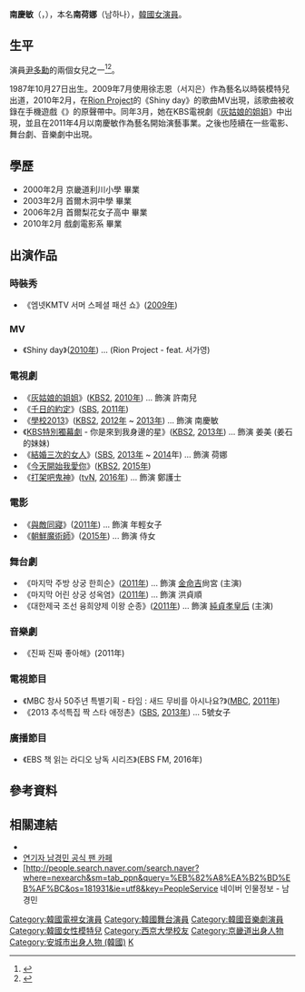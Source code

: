 {{藝人
|姓名 = 南慶敏
|類型 = 女演員
|圖片 = 
|圖片尺寸 = 
|圖片簡介 = 
|本名 = 남하나
|其他藝名 = 出道早期使用藝名徐志恩（서지은）
|國籍 = {{KOR}}
|出生日期 = {{Birth date and age|1987|10|27}}
|出生地點 = {{KOR}}[[京畿道|京畿道]][[安城市_(韓國)|安城市]]
|職業 = [[演員|演員]]
|語言 = [[韓語|韓語]]
|教育程度 = {{link-ko|西京大學 (韓國)|서경대학교|西京大學}}戲劇電影系[[學士|學士]]
|父母 = [[尹多勳|尹多勳]](父), 南恩靜(母)
|出道日期 = 2009年
}}

'''南慶敏'''（{{lang-ko|남경민}}，{{bd|1987年|10月27日}}），本名'''南荷娜'''（남하나），[[韓國|韓國]][[女演員|女演員]]。

== 生平 ==
演員[[尹多勳|尹多勳]]的兩個女兒之一<ref>{{cite web|url=http://www.imaeil.com/sub_news/sub_news_view.php?news_id=30110&yy=2012|title=윤다훈 딸 공개 "미모의 여배우 남경민"|publisher=매일경제|date=2012-05-04|access-date=2017-12-26|archive-date=2018-08-20|archive-url=https://web.archive.org/web/20180820043821/http://www.imaeil.com/sub_news/sub_news_view.php?news_id=30110&yy=2012|dead-url=no}}</ref><ref>{{cite web|url=http://news.chosun.com/site/data/html_dir/2012/05/04/2012050401145.html|title=조선일보 보도 자료 리스트|publisher=chosun|date=2012-05-04|access-date=2017-12-26|archive-date=2017-12-16|archive-url=https://web.archive.org/web/20171216144043/http://news.chosun.com/site/data/html_dir/2012/05/04/2012050401145.html|dead-url=no}}</ref>。

1987年10月27日出生。2009年7月使用徐志恩（서지은）作為藝名以時裝模特兒出道，2010年2月，在[[Rion_Project|Rion Project]]的《Shiny day》的歌曲MV出現，該歌曲被收錄在手機遊戲《{{link-ko|Rhythm Star 2|리듬 스타 2}}》的原聲帶中。同年3月，她在KBS電視劇《[[灰姑娘的姐姐|灰姑娘的姐姐]]》中出現，並且在2011年4月以南慶敏作為藝名開始演藝事業。之後也陸續在一些電影、舞台劇、音樂劇中出現。

== 學歷 ==
* 2000年2月 京畿道利川小學 畢業
* 2003年2月 首爾木洞中學 畢業
* 2006年2月 首爾梨花女子高中 畢業
* 2010年2月 {{link-ko|西京大學 (韓國)|서경대학교|西京大學}}戲劇電影系 畢業

== 出演作品 ==

=== 時裝秀 ===
* 《엠넷KMTV 서머 스페셜 패션 쇼》([[2009年|2009年]])

=== MV ===
* 《Shiny day》([[2010年|2010年]]) ... (Rion Project - feat. 서가영)

=== 電視劇 ===
* 《[[灰姑娘的姐姐|灰姑娘的姐姐]]》([[KBS第2频道|KBS2]], [[2010年|2010年]]) ... 飾演 許南兒
* 《[[千日的约定|千日的約定]]》([[SBS_(韓國)|SBS]], [[2011年|2011年]])
* 《[[學校2013|學校2013]]》([[KBS第2频道|KBS2]], [[2012年|2012年]] ~ [[2013年|2013年]]) ... 飾演 南慶敏
* 《[[KBS特別劇|KBS特別獨幕劇]] - 你是來到我身邊的星》([[KBS第2频道|KBS2]], [[2013年|2013年]]) ... 飾演 姜美 (姜石的妹妹)
* 《[[結婚三次的女人|結婚三次的女人]]》([[SBS_(韓國)|SBS]], [[2013年|2013年]] ~ [[2014年|2014]]年) ... 飾演 荷娜
* 《[[今天開始我愛你|今天開始我愛你]]》([[KBS第2频道|KBS2]], [[2015年|2015年]])
* 《[[打架吧鬼神|打架吧鬼神]]》([[TVN|tvN]], [[2016年|2016年]]) ... 飾演 鄭護士

=== 電影 ===
* 《[[與敵同寢|與敵同寢]]》([[2011年|2011年]]) ... 飾演 年輕女子
* 《[[朝鮮魔術師|朝鮮魔術師]]》([[2015年|2015年]]) ... 飾演 侍女

=== 舞台劇 ===
* 《마지막 주방 상궁 한희순》([[2011年|2011年]]) ... 飾演 [[金命吉|金命吉]]尙宮 (主演)
* 《마지막 어린 상궁 성옥염》([[2011年|2011年]]) ... 飾演 洪貞順
* 《대한제국 조선 융희양제 이왕 순종》([[2011年|2011年]]) ... 飾演 [[純貞孝皇后|純貞孝皇后]] (主演)

=== 音樂劇 ===
* 《진짜 진짜 좋아해》(2011年)

=== 電視節目 ===
* 《MBC 창사 50주년 특별기획 - 타임 : 새드 무비를 아시나요?》([[文化廣播_(韓國)|MBC]], [[2011年|2011年]])
* 《2013 추석특집 짝 스타 애정촌》([[SBS_(韓國)|SBS]], [[2013年|2013年]]) ... 5號女子

=== 廣播節目 ===
* 《EBS 책 읽는 라디오 낭독 시리즈》(EBS FM, 2016年)

== 參考資料 ==
<references />

== 相關連結 ==
* {{twitter|cutty871027|南慶敏}}
* [http://cafe.daum.net/actress871027 연기자 남경민 공식 팬 카페] {{Wayback|url=http://cafe.daum.net/actress871027 |date=20170905191256 }}
* [http://people.search.naver.com/search.naver?where=nexearch&sm=tab_ppn&query=%EB%82%A8%EA%B2%BD%EB%AF%BC&os=181931&ie=utf8&key=PeopleService 네이버 인물정보 - 남경민

{{DEFAULTSORT: Nam Kyung Min}}
[[Category:韓國電視女演員|Category:韓國電視女演員]]
[[Category:韓國舞台演員|Category:韓國舞台演員]]
[[Category:韓國音樂劇演員|Category:韓國音樂劇演員]]
[[Category:韓國女性模特兒|Category:韓國女性模特兒]]
[[Category:西京大學校友|Category:西京大學校友]]
[[Category:京畿道出身人物|Category:京畿道出身人物]]
[[Category:安城市出身人物_(韓國)|Category:安城市出身人物 (韓國)]]
[[Category:南姓|K]]